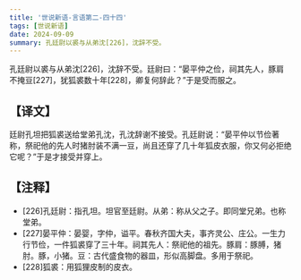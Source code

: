 ```yaml
---
title: '世说新语-言语第二-四十四'
tags: [世说新语]
date: 2024-09-09
summary: 孔廷尉以裘与从弟沈[226]，沈辞不受。
---
```


孔廷尉以裘与从弟沈[226]，沈辞不受。廷尉曰：“晏平仲之俭，祠其先人，豚肩不掩豆[227]，犹狐裘数十年[228]，卿复何辞此？”于是受而服之。

## 【译文】

廷尉孔坦把狐裘送给堂弟孔沈，孔沈辞谢不接受。孔廷尉说：“晏平仲以节俭著称，祭祀他的先人时猪肘装不满一豆，尚且还穿了几十年狐皮衣服，你又何必拒绝它呢？”于是才接受并穿上。

## 【注释】

- [226]孔廷尉：指孔坦。坦官至廷尉。从弟：称从父之子。即同堂兄弟。也称堂弟。
- [227]晏平仲：晏婴，字仲，谥平。春秋齐国大夫，事齐灵公、庄公。一生力行节俭，一件狐裘穿了三十年。祠其先人：祭祀他的祖先。豚肩：豚膊，猪肘。豚，小猪。豆：古代盛食物的器皿，形似高脚盘。多用于祭祀。
- [228]狐裘：用狐狸皮制的皮衣。
